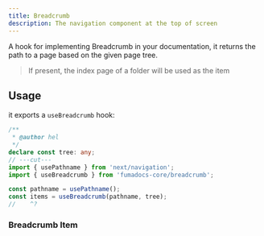 ```yaml
---
title: Breadcrumb
description: The navigation component at the top of screen
---
```


A hook for implementing Breadcrumb in your documentation, it returns the path to
a page based on the given page tree.

> If present, the index page of a folder will be used as the item

## Usage

it exports a `useBreadcrumb` hook:

```ts twoslash
/**
 * @author hel
 */
declare const tree: any;
// ---cut---
import { usePathname } from 'next/navigation';
import { useBreadcrumb } from 'fumadocs-core/breadcrumb';

const pathname = usePathname();
const items = useBreadcrumb(pathname, tree);
//    ^?
```

### Breadcrumb Item

<AutoTypeTable path="headless" name="BreadcrumbItem" />
